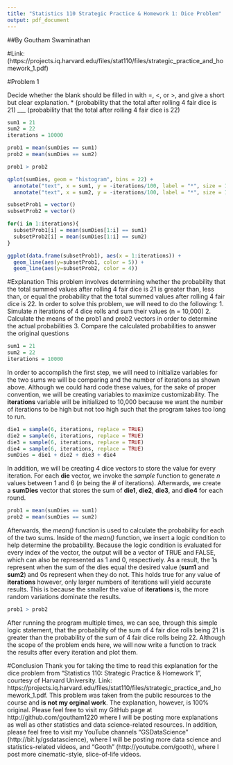 ```yaml
---
title: "Statistics 110 Strategic Practice & Homework 1: Dice Problem"
output: pdf_document
---
```


##By Goutham Swaminathan

#Link: (https://projects.iq.harvard.edu/files/stat110/files/strategic_practice_and_homework_1.pdf)
 
#Problem 1

 Decide whether the blank should be filled in with =, <, or >, and give a short but clear explanation.
  * (probability that the total after rolling 4 fair dice is 21) ___ (probability that the total after rolling 4 fair dice is 22)

```r
sum1 = 21
sum2 = 22
iterations = 10000

prob1 = mean(sumDies == sum1)
prob2 = mean(sumDies == sum2)

prob1 > prob2

qplot(sumDies, geom = "histogram", bins = 22) +
  annotate("text", x = sum1, y = -iterations/100, label = "*", size = 15, color = 5) +
  annotate("text", x = sum2, y = -iterations/100, label = "*", size = 15, color = 4)

subsetProb1 = vector()
subsetProb2 = vector()

for(i in 1:iterations){
  subsetProb1[i] = mean(sumDies[1:i] == sum1)
  subsetProb2[i] = mean(sumDies[1:i] == sum2)
}

ggplot(data.frame(subsetProb1), aes(x = 1:iterations)) + 
  geom_line(aes(y=subsetProb1, color = 5)) +
  geom_line(aes(y=subsetProb2, color = 4))
```

#Explanation
 This problem involves determining whether the probability that the total summed values after rolling 4 fair dice is 21 is greater than, less than, or equal the probability that the total summed values after rolling 4 fair dice is 22. In order to solve this problem, we will need to do the following:
  1.  Simulate _n_ iterations of 4 dice rolls and sum their values (n = 10,000)
  2.  Calculate the means of the prob1 and prob2 vectors in order to determine the actual probabilities
  3.  Compare the calculated probabilities to answer the original questions 

```r
sum1 = 21
sum2 = 22
iterations = 10000
```

In order to accomplish the first step, we will need to initialize variables for the two sums we will be comparing and the number of iterations as shown above. Although we could hard code these values, for the sake of proper convention, we will be creating variables to maximize customizability. The **iterations** variable will be initialized to 10,000 because we want the number of iterations to be high but not too high such that the program takes too long to run.    

```r
die1 = sample(6, iterations, replace = TRUE)
die2 = sample(6, iterations, replace = TRUE)
die3 = sample(6, iterations, replace = TRUE)
die4 = sample(6, iterations, replace = TRUE)
sumDies = die1 + die2 + die3 + die4
```

In addition, we will be creating 4 dice vectors to store the value for every iteration. For each **die** vector, we invoke the _sample_ function to generate _n_ values between 1 and 6 (_n_ being the # of iterations). Afterwards, we create a **sumDies** vector that stores the sum of **die1**, **die2**, **die3**, and **die4** for each round.

```r
prob1 = mean(sumDies == sum1)
prob2 = mean(sumDies == sum2)
```

Afterwards, the _mean()_ function is used to calculate the probability for each of the two sums. Inside of the _mean()_ function, we insert a logic condition to help determine the probability. Because the logic condition is evaluated for every index of the vector, the output will be a vector of TRUE and FALSE, which can also be represented as 1 and 0, respectively. As a result, the 1s represent when the sum of the dies equal the desired value (**sum1** and **sum2**) and 0s represent when they do not. This holds true for any value of **iterations** however, only larger numbers of iterations will yield accurate results. This is because the smaller the value of **iterations** is, the more random variations dominate the results. 

```r
prob1 > prob2
```

After running the program multiple times, we can see, through this simple logic statement, that the probability of the sum of 4 fair dice rolls being 21 is greater than the probability of the sum of 4 fair dice rolls being 22. Although the scope of the problem ends here, we will now write a function to track the results after every iteration and plot them.


#Conclusion
Thank you for taking the time to read this explanation for the dice problem from "Statistics 110: Strategic Practice & Homework 1", courtesy of Harvard University. Link: https://projects.iq.harvard.edu/files/stat110/files/strategic_practice_and_homework_1.pdf. This problem was taken from the public resources to the course and **is not my orginal work**. The explanation, however, is 100% original. Please feel free to visit my GitHub page at http://github.com/goutham1220 where I will be posting more explanations as well as other statistics and data science-related resources. In addition, please feel free to visit my YouTube channels "GSDataScience" (http://bit.ly/gsdatascience), where I will be posting more data science and statistics-related videos, and "Gooth" (http://youtube.com/gooth), where I post more cinematic-style, slice-of-life videos.    

